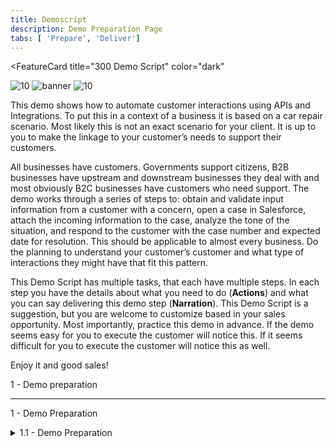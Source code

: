 ```yaml
---
title: Demoscript
description: Demo Preparation Page
tabs: [ 'Prepare', 'Deliver']
---
```



<FeatureCard
  title="300 Demo Script"
  color="dark"
  >
  
![10](./images/automation-tech-demos-screen-github.png)
![banner](images/demo-script.jpg)
![10](./images/automation-tech-demos-screen-github.png)

</FeatureCard>

This demo shows how to automate customer interactions using APIs and Integrations.  To put this in a context of a business it is based on a car repair scenario.  Most likely this is not an exact scenario for your client.  It is up to you to make the linkage to your customer’s needs to support their customers.

All businesses have customers.  Governments support citizens, B2B businesses have upstream and downstream businesses they deal with and most obviously B2C businesses have customers who need support.  The demo works through a series of steps to: obtain and validate input information from a customer with a concern, open a case in Salesforce, attach the incoming information to the case, analyze the tone of the situation, and respond to the customer with the case number and expected date for resolution.  This should be applicable to almost every business.  Do the planning to understand your customer’s customer and what type of interactions they might have that fit this pattern.

This Demo Script has multiple tasks, that each have multiple steps. In each step you have the details about what you need to do (**Actions**) and what you can say delivering this demo step (**Narration**). This Demo Script is a suggestion, but you are welcome to customize based in your sales opportunity. Most importantly, practice this demo in advance.  If the demo seems easy for you to execute the customer will notice this.  If it seems difficult for you to execute the customer will notice this as well.

Enjoy it and good sales!

<AnchorLinks>
  <AnchorLink>1 - Demo preparation</AnchorLink>
</AnchorLinks>

***

<span id="place1">1 - Demo Preparation</span>

<details>

<summary>1.1 - Demo Preparation</summary>
<br/>
  
| Details | |
| :---         | :--- |
| **Demo Use Case** | Access applications through APIs and Integrations |
| **Demo Description** | Use Watson AI together with SaaS connectivity to Salesforce and ServiceNow to create a self-service car repair API giving customers real-time estimates and integrating directly with systems of record. The demo shows easy API creation with No-code App Connect Designer, rate limiting plans, security policies and Self-Service API consumption using the API Connect Portal. |
| **Demo Capabilities** | ACE Designer, ACE, APIC |
| **Demo Products** | CP4I 2021.1 on ROKS 4.6 |

Here you will be able to prepare yourself to deliver this demo. To deliver this demo, follow the steps below:<ul><li> [Requesting your demo environment](https://ibm-garage-tsa.github.io/cp4i-demohub/cp4i-on-roks/)<br/>
Learn the Demo Scenario, check the Demo Video and review the Demo Sequence</li><li> [Prerequisites and preparing your environment](https://ibm-garage-tsa.github.io/cp4i-demohub/salesdemos/carrepair-new/prepare)<br/>
Check the different delivery options and be ready to deliver the demo</li>

***

[Go to Top](#place1)
</details>
